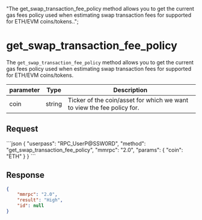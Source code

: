   "The get_swap_transaction_fee_policy method allows you to get the current gas fees policy used when estimating swap transaction fees for supported for ETH/EVM coins/tokens..";

# get\_swap\_transaction\_fee\_policy

The `get_swap_transaction_fee_policy` method allows you to get the current gas fees policy used when estimating swap transaction fees for supported for ETH/EVM coins/tokens.

| parameter | Type   | Description                                                            |
| --------- | ------ | ---------------------------------------------------------------------- |
| coin      | string | Ticker of the coin/asset for which we want to view the fee policy for. |

## Request

<CodeGroup title="" tag="POST" label="get_swap_transaction_fee_policy" mm2MethodDecorate="true">
  ```json
  {
    "userpass": "RPC_UserP@SSW0RD",
    "method": "get_swap_transaction_fee_policy",
    "mmrpc": "2.0",
    "params": {
      "coin": "ETH"
    }
  }
  ```
</CodeGroup>

## Response

```json
{
    "mmrpc": "2.0",
    "result": "High",
    "id": null
}

```
